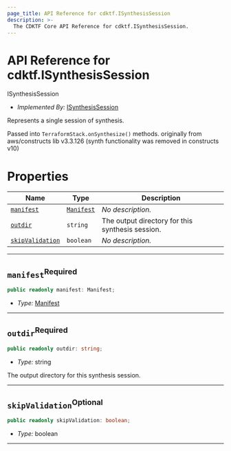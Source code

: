 ```yaml
---
page_title: API Reference for cdktf.ISynthesisSession
description: >-
  The CDKTF Core API Reference for cdktf.ISynthesisSession.
---
```


<!-- This file is generated through yarn generate-docs -->

# API Reference for cdktf.ISynthesisSession

   ISynthesisSession <a name="ISynthesisSession" id="cdktf.ISynthesisSession"></a>
  
  - *Implemented By:* <a href="#cdktf.ISynthesisSession">ISynthesisSession</a>
  
  Represents a single session of synthesis.
  
  Passed into `TerraformStack.onSynthesize()` methods.
  originally from aws/constructs lib v3.3.126 (synth functionality was removed in constructs v10)
  
  
  # Properties <a name="Properties" id="Properties"></a>
  
  | **Name** | **Type** | **Description** |
  | --- | --- | --- |
  | <code><a href="#cdktf.ISynthesisSession.property.manifest">manifest</a></code> | <code><a href="#cdktf.Manifest">Manifest</a></code> | *No description.* |
  | <code><a href="#cdktf.ISynthesisSession.property.outdir">outdir</a></code> | <code>string</code> | The output directory for this synthesis session. |
  | <code><a href="#cdktf.ISynthesisSession.property.skipValidation">skipValidation</a></code> | <code>boolean</code> | *No description.* |
  
  ---
  
  ## `manifest`<sup>Required</sup> <a name="manifest" id="cdktf.ISynthesisSession.property.manifest"></a>
  
  ```typescript
  public readonly manifest: Manifest;
  ```
  
  - *Type:* <a href="#cdktf.Manifest">Manifest</a>
  
  ---
  
  ## `outdir`<sup>Required</sup> <a name="outdir" id="cdktf.ISynthesisSession.property.outdir"></a>
  
  ```typescript
  public readonly outdir: string;
  ```
  
  - *Type:* string
  
  The output directory for this synthesis session.
  
  ---
  
  ## `skipValidation`<sup>Optional</sup> <a name="skipValidation" id="cdktf.ISynthesisSession.property.skipValidation"></a>
  
  ```typescript
  public readonly skipValidation: boolean;
  ```
  
  - *Type:* boolean
  
  ---
  
